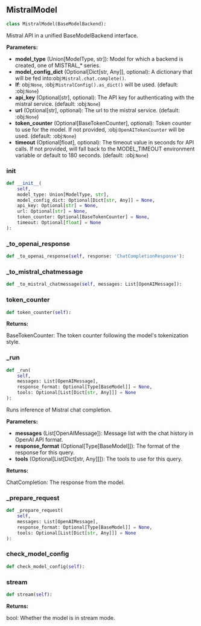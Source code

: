 <a id="camel.models.mistral_model"></a>

<a id="camel.models.mistral_model.MistralModel"></a>

## MistralModel

```python
class MistralModel(BaseModelBackend):
```

Mistral API in a unified BaseModelBackend interface.

**Parameters:**

- **model_type** (Union[ModelType, str]): Model for which a backend is created, one of MISTRAL_* series.
- **model_config_dict** (Optional[Dict[str, Any]], optional): A dictionary that will be fed into:obj:`Mistral.chat.complete()`.
- **If**: obj:`None`, :obj:`MistralConfig().as_dict()` will be used. (default: :obj:`None`)
- **api_key** (Optional[str], optional): The API key for authenticating with the mistral service. (default: :obj:`None`)
- **url** (Optional[str], optional): The url to the mistral service. (default: :obj:`None`)
- **token_counter** (Optional[BaseTokenCounter], optional): Token counter to use for the model. If not provided, :obj:`OpenAITokenCounter` will be used. (default: :obj:`None`)
- **timeout** (Optional[float], optional): The timeout value in seconds for API calls. If not provided, will fall back to the MODEL_TIMEOUT environment variable or default to 180 seconds. (default: :obj:`None`)

<a id="camel.models.mistral_model.MistralModel.__init__"></a>

### __init__

```python
def __init__(
    self,
    model_type: Union[ModelType, str],
    model_config_dict: Optional[Dict[str, Any]] = None,
    api_key: Optional[str] = None,
    url: Optional[str] = None,
    token_counter: Optional[BaseTokenCounter] = None,
    timeout: Optional[float] = None
):
```

<a id="camel.models.mistral_model.MistralModel._to_openai_response"></a>

### _to_openai_response

```python
def _to_openai_response(self, response: 'ChatCompletionResponse'):
```

<a id="camel.models.mistral_model.MistralModel._to_mistral_chatmessage"></a>

### _to_mistral_chatmessage

```python
def _to_mistral_chatmessage(self, messages: List[OpenAIMessage]):
```

<a id="camel.models.mistral_model.MistralModel.token_counter"></a>

### token_counter

```python
def token_counter(self):
```

**Returns:**

  BaseTokenCounter: The token counter following the model's
tokenization style.

<a id="camel.models.mistral_model.MistralModel._run"></a>

### _run

```python
def _run(
    self,
    messages: List[OpenAIMessage],
    response_format: Optional[Type[BaseModel]] = None,
    tools: Optional[List[Dict[str, Any]]] = None
):
```

Runs inference of Mistral chat completion.

**Parameters:**

- **messages** (List[OpenAIMessage]): Message list with the chat history in OpenAI API format.
- **response_format** (Optional[Type[BaseModel]]): The format of the response for this query.
- **tools** (Optional[List[Dict[str, Any]]]): The tools to use for this query.

**Returns:**

  ChatCompletion: The response from the model.

<a id="camel.models.mistral_model.MistralModel._prepare_request"></a>

### _prepare_request

```python
def _prepare_request(
    self,
    messages: List[OpenAIMessage],
    response_format: Optional[Type[BaseModel]] = None,
    tools: Optional[List[Dict[str, Any]]] = None
):
```

<a id="camel.models.mistral_model.MistralModel.check_model_config"></a>

### check_model_config

```python
def check_model_config(self):
```

<a id="camel.models.mistral_model.MistralModel.stream"></a>

### stream

```python
def stream(self):
```

**Returns:**

  bool: Whether the model is in stream mode.
